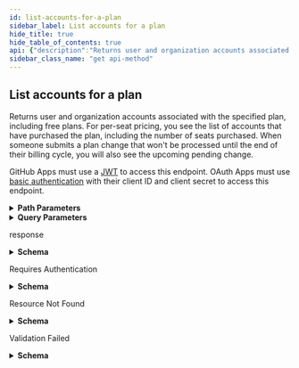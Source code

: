 ```yaml
---
id: list-accounts-for-a-plan
sidebar_label: List accounts for a plan
hide_title: true
hide_table_of_contents: true
api: {"description":"Returns user and organization accounts associated with the specified plan, including free plans. For per-seat pricing, you see the list of accounts that have purchased the plan, including the number of seats purchased. When someone submits a plan change that won't be processed until the end of their billing cycle, you will also see the upcoming pending change.\n\nGitHub Apps must use a [JWT](https://docs.github.com/apps/building-github-apps/authenticating-with-github-apps/#authenticating-as-a-github-app) to access this endpoint. OAuth Apps must use [basic authentication](https://docs.github.com/rest/overview/other-authentication-methods#basic-authentication) with their client ID and client secret to access this endpoint.","externalDocs":{"description":"API method documentation","url":"https://docs.github.com/rest/reference/apps#list-accounts-for-a-plan"},"operationId":"apps/list-accounts-for-plan","parameters":[{"description":"plan_id parameter","in":"path","name":"plan_id","required":true,"schema":{"type":"integer"}},{"description":"One of `created` (when the repository was starred) or `updated` (when it was last pushed to).","in":"query","name":"sort","required":false,"schema":{"default":"created","enum":["created","updated"],"type":"string"}},{"description":"To return the oldest accounts first, set to `asc`. Can be one of `asc` or `desc`. Ignored without the `sort` parameter.","in":"query","name":"direction","required":false,"schema":{"enum":["asc","desc"],"type":"string"}},{"description":"Results per page (max 100).","in":"query","name":"per_page","schema":{"default":30,"type":"integer"}},{"description":"Page number of the results to fetch.","in":"query","name":"page","schema":{"default":1,"type":"integer"}}],"responses":{"200":{"content":{"application/json":{"examples":{"default":{"value":[{"id":4,"login":"github","marketplace_pending_change":{"effective_date":"2017-11-11T00:00:00.000Z","id":77,"plan":{"accounts_url":"https://api.github.com/marketplace_listing/plans/1111/accounts","bullets":["Up to 10 private repositories","3 concurrent builds"],"description":"A professional-grade CI solution","has_free_trial":true,"id":1111,"monthly_price_in_cents":699,"name":"Startup","number":2,"price_model":"flat-rate","state":"published","unit_name":null,"url":"https://api.github.com/marketplace_listing/plans/1111","yearly_price_in_cents":7870},"unit_count":null},"marketplace_purchase":{"billing_cycle":"monthly","free_trial_ends_on":"2017-11-11T00:00:00.000Z","next_billing_date":"2017-11-11T00:00:00.000Z","on_free_trial":true,"plan":{"accounts_url":"https://api.github.com/marketplace_listing/plans/1313/accounts","bullets":["Up to 25 private repositories","11 concurrent builds"],"description":"A professional-grade CI solution","has_free_trial":true,"id":1313,"monthly_price_in_cents":1099,"name":"Pro","number":3,"price_model":"flat-rate","state":"published","unit_name":null,"url":"https://api.github.com/marketplace_listing/plans/1313","yearly_price_in_cents":11870},"unit_count":null,"updated_at":"2017-11-02T01:12:12.000Z"},"organization_billing_email":"billing@github.com","type":"Organization","url":"https://api.github.com/orgs/github"}]}},"schema":{"items":{"description":"Marketplace Purchase","properties":{"id":{"type":"integer"},"login":{"type":"string"},"marketplace_pending_change":{"nullable":true,"properties":{"effective_date":{"type":"string"},"id":{"type":"integer"},"is_installed":{"type":"boolean"},"plan":{"description":"Marketplace Listing Plan","properties":{"accounts_url":{"example":"https://api.github.com/marketplace_listing/plans/1313/accounts","format":"uri","type":"string"},"bullets":{"example":["Up to 25 private repositories","11 concurrent builds"],"items":{"type":"string"},"type":"array"},"description":{"example":"A professional-grade CI solution","type":"string"},"has_free_trial":{"example":true,"type":"boolean"},"id":{"example":1313,"type":"integer"},"monthly_price_in_cents":{"example":1099,"type":"integer"},"name":{"example":"Pro","type":"string"},"number":{"example":3,"type":"integer"},"price_model":{"example":"flat-rate","type":"string"},"state":{"example":"published","type":"string"},"unit_name":{"nullable":true,"type":"string"},"url":{"example":"https://api.github.com/marketplace_listing/plans/1313","format":"uri","type":"string"},"yearly_price_in_cents":{"example":11870,"type":"integer"}},"required":["url","accounts_url","id","number","name","description","has_free_trial","price_model","unit_name","monthly_price_in_cents","state","yearly_price_in_cents","bullets"],"title":"Marketplace Listing Plan","type":"object"},"unit_count":{"nullable":true,"type":"integer"}},"type":"object"},"marketplace_purchase":{"properties":{"billing_cycle":{"type":"string"},"free_trial_ends_on":{"nullable":true,"type":"string"},"is_installed":{"type":"boolean"},"next_billing_date":{"nullable":true,"type":"string"},"on_free_trial":{"type":"boolean"},"plan":{"description":"Marketplace Listing Plan","properties":{"accounts_url":{"example":"https://api.github.com/marketplace_listing/plans/1313/accounts","format":"uri","type":"string"},"bullets":{"example":["Up to 25 private repositories","11 concurrent builds"],"items":{"type":"string"},"type":"array"},"description":{"example":"A professional-grade CI solution","type":"string"},"has_free_trial":{"example":true,"type":"boolean"},"id":{"example":1313,"type":"integer"},"monthly_price_in_cents":{"example":1099,"type":"integer"},"name":{"example":"Pro","type":"string"},"number":{"example":3,"type":"integer"},"price_model":{"example":"flat-rate","type":"string"},"state":{"example":"published","type":"string"},"unit_name":{"nullable":true,"type":"string"},"url":{"example":"https://api.github.com/marketplace_listing/plans/1313","format":"uri","type":"string"},"yearly_price_in_cents":{"example":11870,"type":"integer"}},"required":["url","accounts_url","id","number","name","description","has_free_trial","price_model","unit_name","monthly_price_in_cents","state","yearly_price_in_cents","bullets"],"title":"Marketplace Listing Plan","type":"object"},"unit_count":{"nullable":true,"type":"integer"},"updated_at":{"type":"string"}},"type":"object"},"organization_billing_email":{"type":"string"},"type":{"type":"string"},"url":{"type":"string"}},"required":["url","id","type","login","marketplace_purchase"],"title":"Marketplace Purchase","type":"object"},"type":"array"}}},"description":"response","headers":{"Link":{"example":"<https://api.github.com/resource?page=2>; rel=\"next\", <https://api.github.com/resource?page=5>; rel=\"last\"","schema":{"type":"string"}}}},"401":{"content":{"application/json":{"schema":{"description":"Basic Error","properties":{"documentation_url":{"type":"string"},"message":{"type":"string"}},"title":"Basic Error","type":"object"}}},"description":"Requires Authentication"},"404":{"content":{"application/json":{"schema":{"description":"Basic Error","properties":{"documentation_url":{"type":"string"},"message":{"type":"string"}},"title":"Basic Error","type":"object"}}},"description":"Resource Not Found"},"422":{"content":{"application/json":{"schema":{"description":"Validation Error","properties":{"documentation_url":{"type":"string"},"errors":{"items":{"properties":{"code":{"type":"string"},"field":{"type":"string"},"index":{"type":"integer"},"message":{"type":"string"},"resource":{"type":"string"},"value":{"oneOf":[{"nullable":true,"type":"string"},{"nullable":true,"type":"integer"},{"items":{"type":"string"},"nullable":true,"type":"array"}]}},"required":["code"],"type":"object"},"type":"array"},"message":{"type":"string"}},"required":["message","documentation_url"],"title":"Validation Error","type":"object"}}},"description":"Validation Failed"}},"tags":["apps"],"x-github":{"category":"apps","enabledForGitHubApps":false,"githubCloudOnly":false,"previews":[],"subcategory":"marketplace"},"method":"get","path":"/marketplace_listing/plans/{plan_id}/accounts","servers":[{"url":"https://api.github.com"}],"info":{"contact":{"name":"Support","url":"https://support.github.com/contact"},"description":"GitHub's v3 REST API.","license":{"name":"MIT","url":"https://spdx.org/licenses/MIT"},"termsOfService":"https://docs.github.com/articles/github-terms-of-service","title":"GitHub v3 REST API","version":"1.1.4","x-apisguru-categories":["collaboration","developer_tools"],"x-logo":{"url":"https://twitter.com/github/profile_image?size=original"},"x-origin":[{"format":"openapi","url":"https://raw.githubusercontent.com/github/rest-api-description/main/descriptions/api.github.com/api.github.com.json","version":"3.0"}],"x-providerName":"github.com"},"postman":{"name":"List accounts for a plan","description":{"content":"Returns user and organization accounts associated with the specified plan, including free plans. For per-seat pricing, you see the list of accounts that have purchased the plan, including the number of seats purchased. When someone submits a plan change that won't be processed until the end of their billing cycle, you will also see the upcoming pending change.\n\nGitHub Apps must use a [JWT](https://docs.github.com/apps/building-github-apps/authenticating-with-github-apps/#authenticating-as-a-github-app) to access this endpoint. OAuth Apps must use [basic authentication](https://docs.github.com/rest/overview/other-authentication-methods#basic-authentication) with their client ID and client secret to access this endpoint.","type":"text/plain"},"url":{"path":["marketplace_listing","plans",":plan_id","accounts"],"host":["{{baseUrl}}"],"query":[{"disabled":false,"description":{"content":"One of `created` (when the repository was starred) or `updated` (when it was last pushed to).","type":"text/plain"},"key":"sort","value":""},{"disabled":false,"description":{"content":"To return the oldest accounts first, set to `asc`. Can be one of `asc` or `desc`. Ignored without the `sort` parameter.","type":"text/plain"},"key":"direction","value":""},{"disabled":false,"description":{"content":"Results per page (max 100).","type":"text/plain"},"key":"per_page","value":""},{"disabled":false,"description":{"content":"Page number of the results to fetch.","type":"text/plain"},"key":"page","value":""}],"variable":[{"disabled":false,"description":{"content":"(Required) plan_id parameter","type":"text/plain"},"type":"any","value":"","key":"plan_id"}]},"header":[{"key":"Accept","value":"application/json"}],"method":"GET"}}
sidebar_class_name: "get api-method"
---
```



## List accounts for a plan



Returns user and organization accounts associated with the specified plan, including free plans. For per-seat pricing, you see the list of accounts that have purchased the plan, including the number of seats purchased. When someone submits a plan change that won&#39;t be processed until the end of their billing cycle, you will also see the upcoming pending change.

GitHub Apps must use a [JWT](https://docs.github.com/apps/building-github-apps/authenticating-with-github-apps/#authenticating-as-a-github-app) to access this endpoint. OAuth Apps must use [basic authentication](https://docs.github.com/rest/overview/other-authentication-methods#basic-authentication) with their client ID and client secret to access this endpoint.

<details style={{"marginBottom":"1rem"}}><summary style={{}}><strong>Path Parameters</strong></summary><div><ul><ParamsItem className={"paramsItem"} param={{"description":"plan_id parameter","in":"path","name":"plan_id","required":true,"schema":{"type":"integer"}}}></ParamsItem></ul></div></details><details style={{"marginBottom":"1rem"}}><summary style={{}}><strong>Query Parameters</strong></summary><div><ul><ParamsItem className={"paramsItem"} param={{"description":"One of `created` (when the repository was starred) or `updated` (when it was last pushed to).","in":"query","name":"sort","required":false,"schema":{"default":"created","enum":["created","updated"],"type":"string"}}}></ParamsItem><ParamsItem className={"paramsItem"} param={{"description":"To return the oldest accounts first, set to `asc`. Can be one of `asc` or `desc`. Ignored without the `sort` parameter.","in":"query","name":"direction","required":false,"schema":{"enum":["asc","desc"],"type":"string"}}}></ParamsItem><ParamsItem className={"paramsItem"} param={{"description":"Results per page (max 100).","in":"query","name":"per_page","schema":{"default":30,"type":"integer"}}}></ParamsItem><ParamsItem className={"paramsItem"} param={{"description":"Page number of the results to fetch.","in":"query","name":"page","schema":{"default":1,"type":"integer"}}}></ParamsItem></ul></div></details><div><ApiTabs><TabItem label={"200"} value={"200"}><div>

response

</div><div><details style={{}}><summary style={{"textAlign":"left"}}><strong>Schema</strong></summary><div style={{"textAlign":"left","marginLeft":"1rem"}}></div><ul style={{"marginLeft":"1rem"}}><li><div><ul><SchemaItem collapsible={false} name={"id"} required={true} schemaDescription={undefined} schemaName={"integer"} qualifierMessage={undefined}></SchemaItem><SchemaItem collapsible={false} name={"login"} required={true} schemaDescription={undefined} schemaName={"string"} qualifierMessage={undefined}></SchemaItem><SchemaItem collapsible={true} className={"schemaItem"}><details style={{}}><summary style={{}}><strong>marketplace_pending_change</strong><span style={{"opacity":"0.6"}}> object</span></summary><div style={{"marginLeft":"1rem"}}><ul><SchemaItem collapsible={false} name={"effective_date"} required={false} schemaDescription={undefined} schemaName={"string"} qualifierMessage={undefined}></SchemaItem><SchemaItem collapsible={false} name={"id"} required={false} schemaDescription={undefined} schemaName={"integer"} qualifierMessage={undefined}></SchemaItem><SchemaItem collapsible={false} name={"is_installed"} required={false} schemaDescription={undefined} schemaName={"boolean"} qualifierMessage={undefined}></SchemaItem><SchemaItem collapsible={true} className={"schemaItem"}><details style={{}}><summary style={{}}><strong>plan</strong><span style={{"opacity":"0.6"}}> object</span></summary><div style={{"marginLeft":"1rem"}}><div style={{"marginTop":".5rem","marginBottom":".5rem"}}>

Marketplace Listing Plan

</div><ul><SchemaItem collapsible={false} name={"accounts_url"} required={true} schemaDescription={undefined} schemaName={"uri"} qualifierMessage={undefined}></SchemaItem><SchemaItem collapsible={false} name={"bullets"} required={true} schemaDescription={undefined} schemaName={"string[]"} qualifierMessage={undefined}></SchemaItem><SchemaItem collapsible={false} name={"description"} required={true} schemaDescription={undefined} schemaName={"string"} qualifierMessage={undefined}></SchemaItem><SchemaItem collapsible={false} name={"has_free_trial"} required={true} schemaDescription={undefined} schemaName={"boolean"} qualifierMessage={undefined}></SchemaItem><SchemaItem collapsible={false} name={"id"} required={true} schemaDescription={undefined} schemaName={"integer"} qualifierMessage={undefined}></SchemaItem><SchemaItem collapsible={false} name={"monthly_price_in_cents"} required={true} schemaDescription={undefined} schemaName={"integer"} qualifierMessage={undefined}></SchemaItem><SchemaItem collapsible={false} name={"name"} required={true} schemaDescription={undefined} schemaName={"string"} qualifierMessage={undefined}></SchemaItem><SchemaItem collapsible={false} name={"number"} required={true} schemaDescription={undefined} schemaName={"integer"} qualifierMessage={undefined}></SchemaItem><SchemaItem collapsible={false} name={"price_model"} required={true} schemaDescription={undefined} schemaName={"string"} qualifierMessage={undefined}></SchemaItem><SchemaItem collapsible={false} name={"state"} required={true} schemaDescription={undefined} schemaName={"string"} qualifierMessage={undefined}></SchemaItem><SchemaItem collapsible={false} name={"unit_name"} required={true} schemaDescription={undefined} schemaName={"string"} qualifierMessage={undefined}></SchemaItem><SchemaItem collapsible={false} name={"url"} required={true} schemaDescription={undefined} schemaName={"uri"} qualifierMessage={undefined}></SchemaItem><SchemaItem collapsible={false} name={"yearly_price_in_cents"} required={true} schemaDescription={undefined} schemaName={"integer"} qualifierMessage={undefined}></SchemaItem></ul></div></details></SchemaItem><SchemaItem collapsible={false} name={"unit_count"} required={false} schemaDescription={undefined} schemaName={"integer"} qualifierMessage={undefined}></SchemaItem></ul></div></details></SchemaItem><SchemaItem collapsible={true} className={"schemaItem"}><details style={{}}><summary style={{}}><strong>marketplace_purchase</strong><span style={{"opacity":"0.6"}}> object</span><strong style={{"fontSize":"var(--ifm-code-font-size)","color":"var(--openapi-required)"}}> required</strong></summary><div style={{"marginLeft":"1rem"}}><ul><SchemaItem collapsible={false} name={"billing_cycle"} required={false} schemaDescription={undefined} schemaName={"string"} qualifierMessage={undefined}></SchemaItem><SchemaItem collapsible={false} name={"free_trial_ends_on"} required={false} schemaDescription={undefined} schemaName={"string"} qualifierMessage={undefined}></SchemaItem><SchemaItem collapsible={false} name={"is_installed"} required={false} schemaDescription={undefined} schemaName={"boolean"} qualifierMessage={undefined}></SchemaItem><SchemaItem collapsible={false} name={"next_billing_date"} required={false} schemaDescription={undefined} schemaName={"string"} qualifierMessage={undefined}></SchemaItem><SchemaItem collapsible={false} name={"on_free_trial"} required={false} schemaDescription={undefined} schemaName={"boolean"} qualifierMessage={undefined}></SchemaItem><SchemaItem collapsible={true} className={"schemaItem"}><details style={{}}><summary style={{}}><strong>plan</strong><span style={{"opacity":"0.6"}}> object</span></summary><div style={{"marginLeft":"1rem"}}><div style={{"marginTop":".5rem","marginBottom":".5rem"}}>

Marketplace Listing Plan

</div><ul><SchemaItem collapsible={false} name={"accounts_url"} required={true} schemaDescription={undefined} schemaName={"uri"} qualifierMessage={undefined}></SchemaItem><SchemaItem collapsible={false} name={"bullets"} required={true} schemaDescription={undefined} schemaName={"string[]"} qualifierMessage={undefined}></SchemaItem><SchemaItem collapsible={false} name={"description"} required={true} schemaDescription={undefined} schemaName={"string"} qualifierMessage={undefined}></SchemaItem><SchemaItem collapsible={false} name={"has_free_trial"} required={true} schemaDescription={undefined} schemaName={"boolean"} qualifierMessage={undefined}></SchemaItem><SchemaItem collapsible={false} name={"id"} required={true} schemaDescription={undefined} schemaName={"integer"} qualifierMessage={undefined}></SchemaItem><SchemaItem collapsible={false} name={"monthly_price_in_cents"} required={true} schemaDescription={undefined} schemaName={"integer"} qualifierMessage={undefined}></SchemaItem><SchemaItem collapsible={false} name={"name"} required={true} schemaDescription={undefined} schemaName={"string"} qualifierMessage={undefined}></SchemaItem><SchemaItem collapsible={false} name={"number"} required={true} schemaDescription={undefined} schemaName={"integer"} qualifierMessage={undefined}></SchemaItem><SchemaItem collapsible={false} name={"price_model"} required={true} schemaDescription={undefined} schemaName={"string"} qualifierMessage={undefined}></SchemaItem><SchemaItem collapsible={false} name={"state"} required={true} schemaDescription={undefined} schemaName={"string"} qualifierMessage={undefined}></SchemaItem><SchemaItem collapsible={false} name={"unit_name"} required={true} schemaDescription={undefined} schemaName={"string"} qualifierMessage={undefined}></SchemaItem><SchemaItem collapsible={false} name={"url"} required={true} schemaDescription={undefined} schemaName={"uri"} qualifierMessage={undefined}></SchemaItem><SchemaItem collapsible={false} name={"yearly_price_in_cents"} required={true} schemaDescription={undefined} schemaName={"integer"} qualifierMessage={undefined}></SchemaItem></ul></div></details></SchemaItem><SchemaItem collapsible={false} name={"unit_count"} required={false} schemaDescription={undefined} schemaName={"integer"} qualifierMessage={undefined}></SchemaItem><SchemaItem collapsible={false} name={"updated_at"} required={false} schemaDescription={undefined} schemaName={"string"} qualifierMessage={undefined}></SchemaItem></ul></div></details></SchemaItem><SchemaItem collapsible={false} name={"organization_billing_email"} required={false} schemaDescription={undefined} schemaName={"string"} qualifierMessage={undefined}></SchemaItem><SchemaItem collapsible={false} name={"type"} required={true} schemaDescription={undefined} schemaName={"string"} qualifierMessage={undefined}></SchemaItem><SchemaItem collapsible={false} name={"url"} required={true} schemaDescription={undefined} schemaName={"string"} qualifierMessage={undefined}></SchemaItem></ul></div></li></ul></details></div></TabItem><TabItem label={"401"} value={"401"}><div>

Requires Authentication

</div><div><details style={{}}><summary style={{"textAlign":"left"}}><strong>Schema</strong></summary><div style={{"textAlign":"left","marginLeft":"1rem"}}></div><ul style={{"marginLeft":"1rem"}}><SchemaItem collapsible={false} name={"documentation_url"} required={false} schemaDescription={undefined} schemaName={"string"} qualifierMessage={undefined}></SchemaItem><SchemaItem collapsible={false} name={"message"} required={false} schemaDescription={undefined} schemaName={"string"} qualifierMessage={undefined}></SchemaItem></ul></details></div></TabItem><TabItem label={"404"} value={"404"}><div>

Resource Not Found

</div><div><details style={{}}><summary style={{"textAlign":"left"}}><strong>Schema</strong></summary><div style={{"textAlign":"left","marginLeft":"1rem"}}></div><ul style={{"marginLeft":"1rem"}}><SchemaItem collapsible={false} name={"documentation_url"} required={false} schemaDescription={undefined} schemaName={"string"} qualifierMessage={undefined}></SchemaItem><SchemaItem collapsible={false} name={"message"} required={false} schemaDescription={undefined} schemaName={"string"} qualifierMessage={undefined}></SchemaItem></ul></details></div></TabItem><TabItem label={"422"} value={"422"}><div>

Validation Failed

</div><div><details style={{}}><summary style={{"textAlign":"left"}}><strong>Schema</strong></summary><div style={{"textAlign":"left","marginLeft":"1rem"}}></div><ul style={{"marginLeft":"1rem"}}><SchemaItem collapsible={false} name={"documentation_url"} required={true} schemaDescription={undefined} schemaName={"string"} qualifierMessage={undefined}></SchemaItem><SchemaItem collapsible={true} className={"schemaItem"}><details style={{}}><summary style={{}}><strong>errors</strong><span style={{"opacity":"0.6"}}> object[]</span></summary><div style={{"marginLeft":"1rem"}}><ul><SchemaItem collapsible={false} name={"code"} required={true} schemaDescription={undefined} schemaName={"string"} qualifierMessage={undefined}></SchemaItem><SchemaItem collapsible={false} name={"field"} required={false} schemaDescription={undefined} schemaName={"string"} qualifierMessage={undefined}></SchemaItem><SchemaItem collapsible={false} name={"index"} required={false} schemaDescription={undefined} schemaName={"integer"} qualifierMessage={undefined}></SchemaItem><SchemaItem collapsible={false} name={"message"} required={false} schemaDescription={undefined} schemaName={"string"} qualifierMessage={undefined}></SchemaItem><SchemaItem collapsible={false} name={"resource"} required={false} schemaDescription={undefined} schemaName={"string"} qualifierMessage={undefined}></SchemaItem><SchemaItem collapsible={false} name={"value"} required={false} schemaDescription={undefined} schemaName={""} qualifierMessage={undefined}></SchemaItem></ul></div></details></SchemaItem><SchemaItem collapsible={false} name={"message"} required={true} schemaDescription={undefined} schemaName={"string"} qualifierMessage={undefined}></SchemaItem></ul></details></div></TabItem></ApiTabs></div>
      